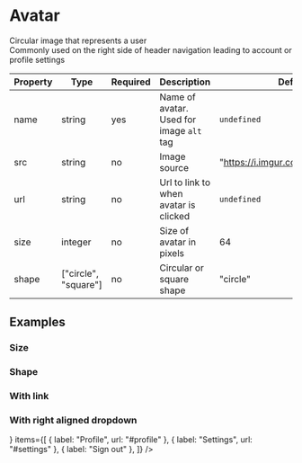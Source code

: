 
<Meta title="Components/Avatar" component={Avatar} />

# Avatar

<Preview>
  <Story name="Default">
    <Avatar name="Loki McKay" />
  </Story>
</Preview>

Circular image that represents a user  
Commonly used on the right side of header navigation leading to account or profile settings

| Property | Type                 | Required | Description                              | Default                           |
| -------- | -------------------- | -------- | ---------------------------------------- | --------------------------------- |
| name     | string               | yes      | Name of avatar. Used for image `alt` tag | `undefined`                       |
| src      | string               | no       | Image source                             | "https://i.imgur.com/niM85vH.png" |
| url      | string               | no       | Url to link to when avatar is clicked    | `undefined`                       |
| size     | integer              | no       | Size of avatar in pixels                 | 64                                |
| shape    | ["circle", "square"] | no       | Circular or square shape                 | "circle"                          |

## Examples

### Size

<Preview>
  <Story name="Size">
    <div style={{ display: "flex", width: "100%", justifyContent: "space-between" }}>
      <Avatar name="Loki McKay" src="https://i.imgur.com/niM85vH.png" size={18} />
      <Avatar name="Loki McKay" src="https://i.imgur.com/niM85vH.png" size={32} />
      <Avatar name="Loki McKay" src="https://i.imgur.com/niM85vH.png" size={48} />
      <Avatar name="Loki McKay" src="https://i.imgur.com/niM85vH.png" size={64} />
      <Avatar name="Loki McKay" src="https://i.imgur.com/niM85vH.png" size={82} />
      <Avatar name="Loki McKay" src="https://i.imgur.com/niM85vH.png" size={96} />
    </div>
  </Story>
</Preview>

### Shape

<Preview>
  <Story name="Shape">
    <div style={{ display: "flex", width: "100%", justifyContent: "space-around" }}>
      <Avatar shape="circle" name="Loki McKay" src="https://i.imgur.com/niM85vH.png" />
      <Avatar shape="square" name="Loki McKay" src="https://i.imgur.com/niM85vH.png" />
    </div>
  </Story>
</Preview>

### With link

<Preview>
  <Story name="With Link">
    <Avatar name="Loki McKay" src="https://i.imgur.com/niM85vH.png" url="#account" />
  </Story>
</Preview>

### With right aligned dropdown

<Preview>
  <Story name="Right Aligned Dropdown">
    <div style={{ paddingBottom: 84 }}>
      <Dropdown
        align="right"
        button={
          <Avatar name="Loki McKay" src="https://i.imgur.com/niM85vH.png" />
        }
        items={[
          { label: "Profile", url: "#profile" },
          { label: "Settings", url: "#settings" },
          { label: "Sign out" },
        ]}
      />
    </div>
  </Story>
</Preview>

